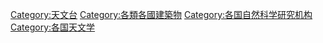{{Commonscat|Observatories by country}}
{{Categories by country|nocat}}

[[Category:天文台|Category:天文台]]
[[Category:各類各國建築物|Category:各類各國建築物]]
[[Category:各国自然科学研究机构|Category:各国自然科学研究机构]]
[[Category:各国天文学|Category:各国天文学]]